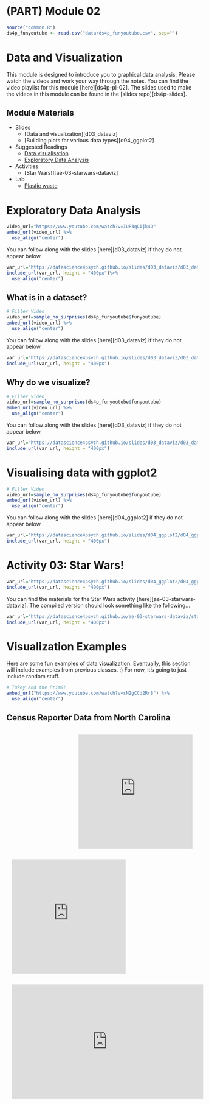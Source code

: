 # (PART) Module 02 {-}


```r
source("common.R")
ds4p_funyoutube <- read.csv("data/ds4p_funyoutube.csv", sep="")
```

# Data and Visualization

This module is designed to introduce you to graphical data analysis. Please watch the videos and work your way through the notes. You can find the video playlist for this module [here][ds4p-pl-02]. The slides used to make the videos in this module can be found in the [slides repo][ds4p-slides].


## Module Materials

* Slides
  * [Data and visualization][d03_dataviz]
  * [Building plots for various data types][d04_ggplot2]
* Suggested Readings
  * [Data visualisation](https://r4ds.had.co.nz/data-visualisation.html)
  * [Exploratory Data Analysis](https://r4ds.had.co.nz/exploratory-data-analysis.html)
* Activities
  * [Star Wars!][ae-03-starwars-dataviz]
  
* Lab
	* [Plastic waste](#lab02)

# Exploratory Data Analysis
 
```r

video_url="https://www.youtube.com/watch?v=IUP3qCIjk4Q"
embed_url(video_url) %>%
  use_align("center")
```

You can follow along with the slides [here][d03_dataviz] if they do not appear below.

```r
var_url="https://datascience4psych.github.io/slides/d03_dataviz/d03_dataviz.html"
include_url(var_url, height = "400px")%>%
  use_align("center")
```

## What is in a dataset?
```r
# Filler Video
video_url=sample_no_surprises(ds4p_funyoutube$funyoutube)
embed_url(video_url) %>%
  use_align("center")
```

You can follow along with the slides [here][d03_dataviz] if they do not appear below.

```r
var_url="https://datascience4psych.github.io/slides/d03_dataviz/d03_dataviz.html#23"
include_url(var_url, height = "400px")
```

## Why do we visualize?

```r
# Filler Video
video_url=sample_no_surprises(ds4p_funyoutube$funyoutube)
embed_url(video_url) %>%
  use_align("center")
```

You can follow along with the slides [here][d03_dataviz] if they do not appear below.

```r
var_url="https://datascience4psych.github.io/slides/d03_dataviz/d03_dataviz.html#35"
include_url(var_url, height = "400px")
```
# Visualising data with ggplot2

```r
# Filler Video
video_url=sample_no_surprises(ds4p_funyoutube$funyoutube)
embed_url(video_url) %>%
  use_align("center")
```

You can follow along with the slides [here][d04_ggplot2] if they do not appear below.

```r
var_url="https://datascience4psych.github.io/slides/d04_ggplot2/d04_ggplot2.html"
include_url(var_url, height = "400px")
```


# Activity 03: Star Wars!

```r
var_url="https://datascience4psych.github.io/slides/d04_ggplot2/d04_ggplot2.html#19"
include_url(var_url, height = "400px")
```

You can find the materials for the Star Wars activity [here][ae-03-starwars-dataviz]. The compiled version should look something like the following...

```r
var_url="https://datascience4psych.github.io/ae-03-starwars-dataviz/starwars.html"
include_url(var_url, height = "400px")
```

# Visualization Examples

Here are some fun examples of data visualization. Eventually, this section will include examples from previous classes. :) For now, it's going to just include random stuff.

```r
# Tukey and the Prim9!
embed_url("https://www.youtube.com/watch?v=sN2gCCd2Rr8") %>%
  use_align("center")
```

## Census Reporter Data from North Carolina

<iframe id="cr-embed-04000US37-demographics-age-distribution_by_category" class="census-reporter-embed" src="https://s3.amazonaws.com/embed.censusreporter.org/1.0/iframe.html?geoID=04000US37&chartDataID=demographics-age-distribution_by_category&dataYear=2019&releaseID=ACS_2019_1-year&chartType=pie&chartHeight=200&chartQualifier=&chartTitle=Population+by+age+category&initialSort=-value&statType=percentage" frameborder="0" width="100%" height="300" style="margin: 1em; max-width: 300px; float: right;"></iframe>

<iframe id="cr-embed-04000US37-social-language-children" class="census-reporter-embed" src="https://s3.amazonaws.com/embed.censusreporter.org/1.0/iframe.html?geoID=04000US37&chartDataID=social-language-children&dataYear=2019&releaseID=ACS_2019_1-year&chartType=pie&chartHeight=200&chartQualifier=&chartTitle=Language+at+home%2C+children+5-17&initialSort=-value&statType=percentage" frameborder="0" width="100%" height="300" style="margin: 1em; max-width: 300px;float: left;"></iframe>

<script src="https://s3.amazonaws.com/embed.censusreporter.org/1.0/js/embed.chart.make.js"></script>
<iframe id="cr-embed-04000US37-social-educational_attainment_distribution" class="census-reporter-embed" src="https://s3.amazonaws.com/embed.censusreporter.org/1.0/iframe.html?geoID=04000US37&chartDataID=social-educational_attainment_distribution&dataYear=2019&releaseID=ACS_2019_1-year&chartType=histogram&chartHeight=200&chartQualifier=Universe%3A+Population+25+years+and+over&chartTitle=Population+by+minimum+level+of+education&initialSort=&statType=scaled-percentage" frameborder="0" width="100%" height="300" style="margin: 1em; max-width: 720px; "></iframe>


<script src="https://s3.amazonaws.com/embed.censusreporter.org/1.0/js/embed.chart.make.js"></script>


